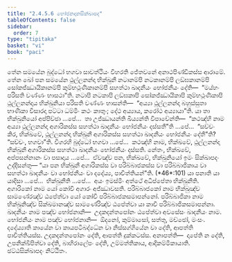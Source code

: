 ```yaml
---
title: "2.4.5.6 භෝජනදානසික්ඛාපද"
tableOfContents: false
sidebar:
  order: 7
type: "tipitaka"
basket: "vi"
book: "paci"
---
```



<DynamicBreadcrumb />

<Division number="999" book="paci">

<Paragraph number="3039" book="paci">
තේන සමයේන බුද්ධෝ භගවා සාවත්ථියං විහරති ජේතවනේ අනාථපිණ්ඩිකස්ස ආරාමේ. තේන ඛෝ පන සමයේන ථුල්ලනන්දා භික්ඛුනී නටානම්පි නටකානම්පි ලඞ්ඝකානම්පි සෝකජ්ඣායිකානම්පි කුම්භථූණිකානම්පි සහත්ථා ඛාදනීයං භෝජනීයං දේති—  “මය්හං පරිසති වණ්ණං භාසථා”ති. නටාපි නටකාපි ලඞ්ඝකාපි සෝකජ්ඣායිකාපි කුම්භථූණිකාපි ථුල්ලනන්දාය භික්ඛුනියා පරිසති වණ්ණං භාසන්ති—  “අය්‍යා ථුල්ලනන්දා බහුස්සුතා භාණිකා විසාරදා පට්ටා ධම්මිං කථං කාතුං; දේථ අය්‍යාය, කරෝථ අය්‍යායා”ති.
</Paragraph>

<Paragraph number="3040" book="paci">
යා තා භික්ඛුනියෝ අප්පිච්ඡා …පේ…  තා උජ්ඣායන්ති ඛිය්‍යන්ති විපාචේන්ති—  “කථඤ්හි නාම අය්‍යා ථුල්ලනන්දා අගාරිකස්ස සහත්ථා ඛාදනීයං භෝජනීයං දස්සතී”ති …පේ…  “සච්චං කිර, භික්ඛවේ, ථුල්ලනන්දා භික්ඛුනී අගාරිකස්ස සහත්ථා ඛාදනීයං භෝජනීයං දේතී”ති? “සච්චං, භගවා”ති. විගරහි බුද්ධෝ භගවා …පේ…  කථඤ්හි නාම, භික්ඛවේ, ථුල්ලනන්දා භික්ඛුනී අගාරිකස්ස සහත්ථා ඛාදනීයං භෝජනීයං දස්සති. නේතං, භික්ඛවේ, අප්පසන්නානං වා පසාදාය …පේ…  ඒවඤ්ච පන, භික්ඛවේ, භික්ඛුනියෝ ඉමං සික්ඛාපදං උද්දිසන්තු—
</Paragraph>

</Division>
<Division number="1000" book="paci">

<Paragraph number="3041" book="paci">
<Emphasis>“යා පන භික්ඛුනී අගාරිකස්ස වා පරිබ්බාජකස්ස වා පරිබ්බාජිකාය වා සහත්ථා ඛාදනීයං වා භෝජනීයං වා දදේය්‍ය, පාචිත්තියන්”</Emphasis>ති. (*46*:<Emphasis>101</Emphasis>)
</Paragraph>

</Division>
<Division number="1001" book="paci">

<Paragraph number="3042" book="paci">
<Emphasis>යා පනා</Emphasis>ති යා යාදිසා …පේ…  <Emphasis>භික්ඛුනී</Emphasis>ති …පේ…  අයං ඉමස්මිං අත්ථේ අධිප්පේතා භික්ඛුනීති.
</Paragraph>

<Paragraph number="3043" book="paci">
<Emphasis>අගාරිකෝ</Emphasis> නාම යෝ කෝචි අගාරං අජ්ඣාවසති.
</Paragraph>

<Paragraph number="3044" book="paci">
<Emphasis>පරිබ්බාජකෝ</Emphasis> නාම භික්ඛුඤ්ච සාමණේරඤ්ච ඨපේත්වා යෝ කෝචි පරිබ්බාජකසමාපන්නෝ.
</Paragraph>

<Paragraph number="3045" book="paci">
<Emphasis>පරිබ්බාජිකා</Emphasis> නාම භික්ඛුනිඤ්ච සික්ඛමානඤ්ච සාමණේරිඤ්ච ඨපේත්වා යා කාචි පරිබ්බාජිකසමාපන්නා.
</Paragraph>

<Paragraph number="3046" book="paci">
<Emphasis>ඛාදනීයං</Emphasis> නාම පඤ්ච භෝජනානි—  උදකදන්තපෝනං ඨපේත්වා අවසේසං ඛාදනීයං නාම.
</Paragraph>

<Paragraph number="3047" book="paci">
<Emphasis>භෝජනීයං</Emphasis> නාම පඤ්ච භෝජනානි—  ඕදනෝ, කුම්මාසෝ, සත්තු, මච්ඡෝ, මංසං.
</Paragraph>

<Paragraph number="3048" book="paci">
<Emphasis>දදේය්‍යා</Emphasis>ති කායේන වා කායපටිබද්ධේන වා නිස්සග්ගියේන වා දේති, ආපත්ති පාචිත්තියස්ස. උදකදන්තපෝනං දේති, ආපත්ති දුක්කටස්ස.
</Paragraph>

</Division>
<Division number="1002" book="paci">

<Paragraph number="3049" book="paci">
අනාපත්ති—  දාපේති න දේති, උපනික්ඛිපිත්වා දේති, බාහිරාලේපං දේති, උම්මත්තිකාය, ආදිකම්මිකායාති.

</Paragraph>
</Division>

<Paragraph number="3050" type="center" book="paci">
ඡට්ඨසික්ඛාපදං නිට්ඨිතං.
</Paragraph>